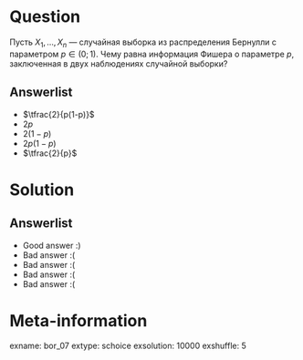 Question
========
  
Пусть $X_1, \, \ldots, \, X_n$ — случайная выборка из распределения Бернулли с параметром $p \in (0;\,1)$. Чему равна информация Фишера о параметре $p$, заключенная в двух наблюдениях случайной выборки?

Answerlist
----------
* $\tfrac{2}{p(1-p)}$
* $2p$
* $2(1 - p)$
* $2p(1-p)$
* $\tfrac{2}{p}$



Solution
========
  
Answerlist
----------
*  Good answer :)
*  Bad answer :(
*  Bad answer :(
*  Bad answer :(
*  Bad answer :(
        
Meta-information
================
exname: bor_07
extype: schoice
exsolution: 10000
exshuffle: 5
